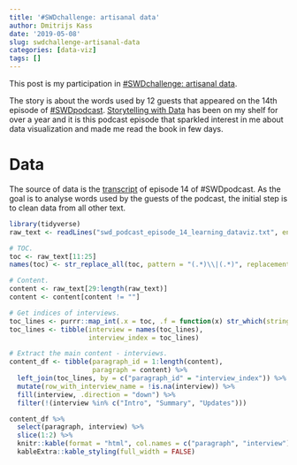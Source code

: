```yaml
---
title: '#SWDchallenge: artisanal data'
author: Dmitrijs Kass
date: '2019-05-08'
slug: swdchallenge-artisanal-data
categories: [data-viz]
tags: []
---
```


This post is my participation in [#SWDchallenge: artisanal data](http://www.storytellingwithdata.com/blog/2019/5/1/swdchallenge-artisanal-data).

The story is about the words used by 12 guests that appeared on the 14th episode of [#SWDpodcast](http://www.storytellingwithdata.com/podcast).  [Storytelling with Data](http://www.storytellingwithdata.com/book) has been on my shelf for over a year and it is this podcast episode that sparkled interest in me about data visualization and made me read the book in few days.

# Data 

The source of data is the [transcript](https://docs.google.com/document/d/1S2_63MUbvQs7fxWQrcuCNSl03fmDl1Vr3FjNjnbWK14/edit#) of episode 14 of #SWDpodcast. As the goal is to analyse words used by the guests of the podcast, the initial step is to clean data from all other text.

```r
library(tidyverse)
raw_text <- readLines("swd_podcast_episode_14_learning_dataviz.txt", encoding = "ansi")

# TOC.
toc <- raw_text[11:25]
names(toc) <- str_replace_all(toc, pattern = "(.*)\\|(.*)", replacement = "\\2") %>% str_trim()

# Content.
content <- raw_text[29:length(raw_text)]
content <- content[content != ""]

# Get indices of interviews.
toc_lines <- purrr::map_int(.x = toc, .f = function(x) str_which(string = content, pattern = fixed(x)))
toc_lines <- tibble(interview = names(toc_lines),
                    interview_index = toc_lines)

# Extract the main content - interviews.
content_df <- tibble(paragraph_id = 1:length(content),
                     paragraph = content) %>% 
  left_join(toc_lines, by = c("paragraph_id" = "interview_index")) %>% 
  mutate(row_with_interview_name = !is.na(interview)) %>% 
  fill(interview, .direction = "down") %>% 
  filter(!(interview %in% c("Intro", "Summary", "Updates")))

content_df %>% 
  select(paragraph, interview) %>% 
  slice(1:2) %>% 
  knitr::kable(format = "html", col.names = c("paragraph", "interview")) %>% 
  kableExtra::kable_styling(full_width = FALSE)
```







